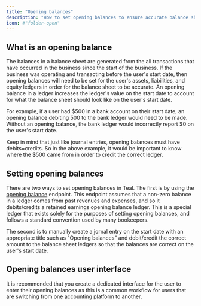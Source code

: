 ```yaml
---
title: "Opening balances"
description: "How to set opening balances to ensure accurate balance sheets."
icon: #"folder-open"
---
```


## What is an opening balance

The balances in a balance sheet are generated from the all transactions that have occurred in the business since the 
start of the business. If the business was operating and transacting before the user's start date, 
then opening balances will need to be set for the user's assets, liabilities, and equity ledgers in order 
for the balance sheet to be accurate. An opening balance in a ledger increases the ledger's value on 
the start date to account for what the balance sheet should look like on the user's start date.

For example, if a user had \$500 in a bank account on their start date, an opening balance debiting 500 to 
the bank ledger would need to be made. Without an opening balance, the bank ledger would incorrectly report \$0 on the user's start date.

Keep in mind that just like journal entries, opening balances must have debits=credits. 
So in the above example, it would be important to know where the \$500 came from in order to credit the correct ledger.

## Setting opening balances

There are two ways to set opening balances in Teal. The first is by using the [opening balance](/api-reference/ledgers/set-ledger-opening-balance) 
endpoint. This endpoint assumes that a non-zero balance in a ledger comes from past revenues and expenses, and so it debits/credits
a retained earnings opening balance ledger. This is a special ledger that exists solely for the purposes of setting opening balances, and 
follows a standard convention used by many bookeepers.

The second is to manually create a jornal entry on the start date with an appropriate title such as "Opening balances" and 
debit/credit the correct amount to the balance sheet ledgers so that the balances are correct on the user's start date.

## Opening balances user interface

It is recommended that you create a dedicated interface for the user to enter their opening balances as this is a common workflow for users 
that are switching from one accounting platform to another. 
